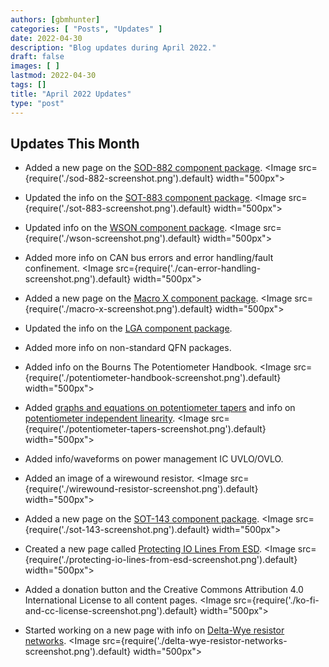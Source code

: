```yaml
---
authors: [gbmhunter]
categories: [ "Posts", "Updates" ]
date: 2022-04-30
description: "Blog updates during April 2022."
draft: false
images: [ ]
lastmod: 2022-04-30
tags: []
title: "April 2022 Updates"
type: "post"
---
```


## Updates This Month

* Added a new page on the [SOD-882 component package](/pcb-design/component-packages/sod-882-component-package/).
<Image src={require('./sod-882-screenshot.png').default} width="500px"></Image>

* Updated the info on the [SOT-883 component package](/pcb-design/component-packages/sot-883-component-package/).
<Image src={require('./sot-883-screenshot.png').default} width="500px"></Image>

* Updated info on the [WSON component package](/pcb-design/component-packages/wson-component-package/).
<Image src={require('./wson-screenshot.png').default} width="500px"></Image>

* Added more info on CAN bus errors and error handling/fault confinement.
<Image src={require('./can-error-handling-screenshot.png').default} width="500px"></Image>

* Added a new page on the [Macro X component package](/pcb-design/component-packages/macro-x-component-package/).
<Image src={require('./macro-x-screenshot.png').default} width="500px"></Image>

* Updated the info on the [LGA component package](/pcb-design/component-packages/lga-component-package/).

* Added more info on non-standard QFN packages.

* Added info on the Bourns The Potentiometer Handbook.
<Image src={require('./potentiometer-handbook-screenshot.png').default} width="500px"></Image>

* Added [graphs and equations on potentiometer tapers](/electronics/components/potentiometers-and-rheostats/#taper) and info on [potentiometer independent linearity](/electronics/components/potentiometers-and-rheostats/#tolerance-and-linearity).
<Image src={require('./potentiometer-tapers-screenshot.png').default} width="500px"></Image>

* Added info/waveforms on power management IC UVLO/OVLO.

* Added an image of a wirewound resistor.
<Image src={require('./wirewound-resistor-screenshot.png').default} width="500px"></Image>

* Added a new page on the [SOT-143 component package](/pcb-design/component-packages/sot-143-component-package/).
<Image src={require('./sot-143-screenshot.png').default} width="500px"></Image>

* Created a new page called [Protecting IO Lines From ESD](/electronics/circuit-design/esd-protection/protecting-io-lines-from-esd/).
<Image src={require('./protecting-io-lines-from-esd-screenshot.png').default} width="500px"></Image>

* Added a donation button and the Creative Commons Attribution 4.0 International License to all content pages.
<Image src={require('./ko-fi-and-cc-license-screenshot.png').default} width="500px"></Image>

* Started working on a new page with info on [Delta-Wye resistor networks](/electronics/components/resistors/delta-wye-resistor-networks/).
<Image src={require('./delta-wye-resistor-networks-screenshot.png').default} width="500px"></Image>
